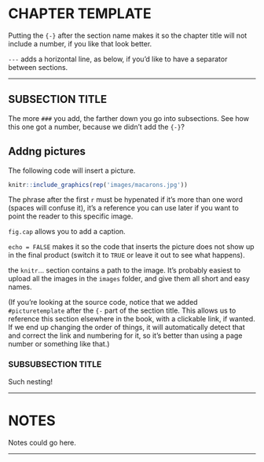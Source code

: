# CHAPTER TEMPLATE {-}

Putting the `{-}` after the section name makes it so the chapter title will not include a number, if you like that look better.

`---` adds a horizontal line, as below, if you'd like to have a separator between sections.

---


##  SUBSECTION TITLE

The more `###` you add, the farther down you go into subsections. 
See how this one got a number, because we didn't add the `{-}`?

## Addng pictures {- #picturetemplate}

The following code will insert a picture.



```r
knitr::include_graphics(rep('images/macarons.jpg'))
```

The phrase after the first `r` must be hypenated if it's more than one word (spaces will confuse it), 
it's a reference you can use later if you want to point the reader to this specific image.

`fig.cap` allows you to add a caption.

`echo = FALSE` makes it so the code that inserts the picture does not show up in the final product (switch it to `TRUE` or leave it out to see what happens).

the `knitr`... section contains a path to the image. 
It's probably easiest to upload all the images in the `images` folder, 
and give them all short and easy names.

(If you're looking at the source code, notice that we added `#picturetemplate` after the `{-` part of the section title. 
This allows us to reference this section elsewhere in the book, with a clickable link, if wanted.
If we end up changing the order of things, it will automatically detect that and correct the link and numbering for it,
so it's better than using a page number or something like that.)

### SUBSUBSECTION TITLE {-}

Such nesting!

---

# NOTES {- #notes} 

Notes could go here.

---

